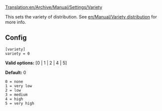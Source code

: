 [[Translation:en/Archive/Manual/Settings/Variety]]


This sets the variety of distribution. See [[en/Manual/Variety distribution]] for more info.

== Config ==

<pre>
[variety]
variety = 0
</pre>

'''Valid options:''' [0 | 1 | 2 | 4 | 5]

'''Default:''' 0

<pre>
0 = none
1 = very low
2 = low
3 = medium
4 = high
5 = very high
</pre>